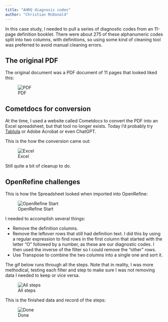 ```yaml
---
title: "AHRQ diagnosis codes"
author: "Christian McDonald"
---
```


In this case study, I needed to pull a series of diagnostic codes from an 11-page definition booklet. There were about 275 of these alphanumeric codes split into two columns, with definitions, so using some kind of cleaning tool was preferred to avoid manual cleaning errors.

## The original PDF

The original document was a PDF document of 11 pages that looked liked this:

![PDF](img/ahrq-pdf.png)

## Cometdocs for conversion

At the time, I used a website called Cometdocs to convert the PDF into an Excel spreadsheet, but that tool no longer exists. Today I'd probably try [Tablula](https://tabula.technology/) or Adobe Acrobat or even ChatGPT.

This is the how the conversion came out:

![Excel](img/ahrq-xlsx.png)

Still quite a bit of cleanup to do.

## OpenRefine challenges

This is how the Spreadsheet looked when imported into OpenRefine:

![OpenRefine Start](img/ahrq-or-start.png)

I needed to accomplish several things:

- Remove the definition columns.
- Remove the leftover rows that still had definition text. I did this by using a regular expression to find rows in the first column that started with the letter "O" followed by a number, as these are our diagnostic codes. I then used the inverse of the filter so I could remove the "other" rows.
- Use Transpose to combine the two columns into a single one and sort it.

The gif below runs through all the steps. Note that in reality, I was more methodical, testing each filter and step to make sure I was not removing data I needed to keep or vice versa.

![All steps](img/ahrq-all.gif)

This is the finished data and record of the steps:

![Done](img/ahrq-or-end.png)
